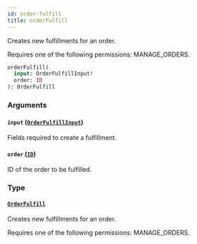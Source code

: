 ```yaml
---
id: order-fulfill
title: orderFulfill
---
```


Creates new fulfillments for an order.

Requires one of the following permissions: MANAGE_ORDERS.

```graphql
orderFulfill(
  input: OrderFulfillInput!
  order: ID
): OrderFulfill
```

### Arguments

#### `input` ([`OrderFulfillInput`](../../../developer/api-reference/inputs/order-fulfill-input))

Fields required to create a fulfillment.

#### `order` ([`ID`](../../../developer/api-reference/scalars/id))

ID of the order to be fulfilled.

### Type

#### [`OrderFulfill`](../../../developer/api-reference/objects/order-fulfill)

Creates new fulfillments for an order.

Requires one of the following permissions: MANAGE_ORDERS.
